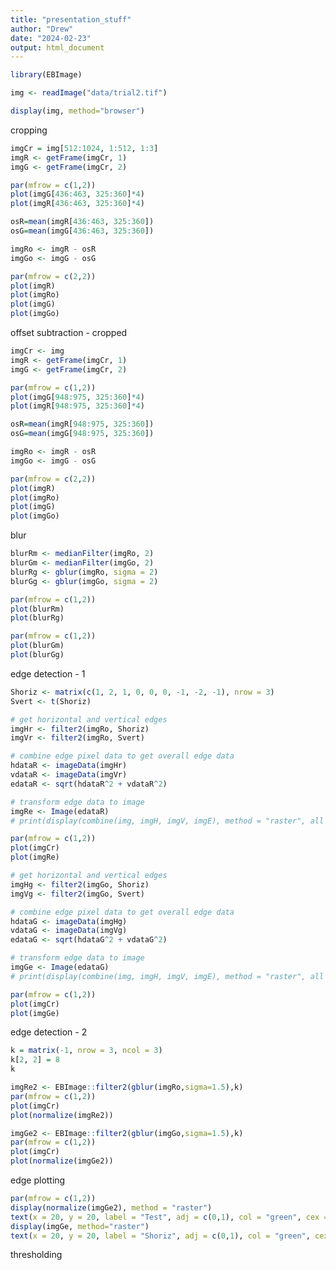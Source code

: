 ---
title: "presentation_stuff"
author: "Drew"
date: "2024-02-23"
output: html_document
---

```{r}
library(EBImage)
```

```{r}
img <- readImage("data/trial2.tif")
```

```{r}
display(img, method="browser")
```

cropping 

```{r}
imgCr = img[512:1024, 1:512, 1:3]
imgR <- getFrame(imgCr, 1)
imgG <- getFrame(imgCr, 2)

par(mfrow = c(1,2))
plot(imgG[436:463, 325:360]*4)
plot(imgR[436:463, 325:360]*4)

osR=mean(imgR[436:463, 325:360])
osG=mean(imgG[436:463, 325:360])

imgRo <- imgR - osR
imgGo <- imgG - osG

par(mfrow = c(2,2))
plot(imgR)
plot(imgRo)
plot(imgG)
plot(imgGo)

```

offset subtraction - cropped 

```{r}

imgCr <- img
imgR <- getFrame(imgCr, 1)
imgG <- getFrame(imgCr, 2)

par(mfrow = c(1,2))
plot(imgG[948:975, 325:360]*4)
plot(imgR[948:975, 325:360]*4)

osR=mean(imgR[948:975, 325:360])
osG=mean(imgG[948:975, 325:360])

imgRo <- imgR - osR
imgGo <- imgG - osG

par(mfrow = c(2,2))
plot(imgR)
plot(imgRo)
plot(imgG)
plot(imgGo)
```

blur

```{r}

blurRm <- medianFilter(imgRo, 2)
blurGm <- medianFilter(imgGo, 2)
blurRg <- gblur(imgRo, sigma = 2)
blurGg <- gblur(imgGo, sigma = 2)

par(mfrow = c(1,2))
plot(blurRm)
plot(blurRg)

par(mfrow = c(1,2))
plot(blurGm)
plot(blurGg)
```


edge detection - 1

```{r}
Shoriz <- matrix(c(1, 2, 1, 0, 0, 0, -1, -2, -1), nrow = 3)
Svert <- t(Shoriz)

# get horizontal and vertical edges
imgHr <- filter2(imgRo, Shoriz)
imgVr <- filter2(imgRo, Svert)

# combine edge pixel data to get overall edge data
hdataR <- imageData(imgHr)
vdataR <- imageData(imgVr)
edataR <- sqrt(hdataR^2 + vdataR^2)

# transform edge data to image
imgRe <- Image(edataR)
# print(display(combine(img, imgH, imgV, imgE), method = "raster", all = T))

par(mfrow = c(1,2))
plot(imgCr)
plot(imgRe)

# get horizontal and vertical edges
imgHg <- filter2(imgGo, Shoriz)
imgVg <- filter2(imgGo, Svert)

# combine edge pixel data to get overall edge data
hdataG <- imageData(imgHg)
vdataG <- imageData(imgVg)
edataG <- sqrt(hdataG^2 + vdataG^2)

# transform edge data to image
imgGe <- Image(edataG)
# print(display(combine(img, imgH, imgV, imgE), method = "raster", all = T))

par(mfrow = c(1,2))
plot(imgCr)
plot(imgGe)
```

edge detection - 2

```{r}

k = matrix(-1, nrow = 3, ncol = 3)
k[2, 2] = 8
k

imgRe2 <- EBImage::filter2(gblur(imgRo,sigma=1.5),k)
par(mfrow = c(1,2))
plot(imgCr)
plot(normalize(imgRe2))

imgGe2 <- EBImage::filter2(gblur(imgGo,sigma=1.5),k)
par(mfrow = c(1,2))
plot(imgCr)
plot(normalize(imgGe2))

```

edge plotting 

```{r}

par(mfrow = c(1,2))
display(normalize(imgGe2), method = "raster")
text(x = 20, y = 20, label = "Test", adj = c(0,1), col = "green", cex = 2)
display(imgGe, method="raster")
text(x = 20, y = 20, label = "Shoriz", adj = c(0,1), col = "green", cex = 2)
```

thresholding 

```{r}

```

